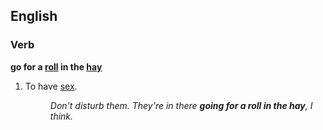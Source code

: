 ==English==
===Verb===
'''go for a [[roll]] in the [[hay]]'''
#{{euphemism}} To have [[sex]].
#:''Don't disturb them.  They're in there '''going for a roll in the hay''', I think.''